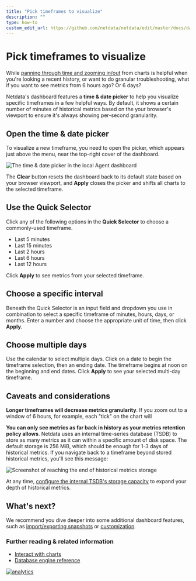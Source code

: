 ```yaml
---
title: "Pick timeframes to visualize"
description: ""
type: how-to
custom_edit_url: https://github.com/netdata/netdata/edit/master/docs/dashboards/pick-timeframes.mdx
---
```


# Pick timeframes to visualize

While [panning through time and zooming in/out](/docs/dashboards/interact-charts.mdx) from charts is helpful when
you're looking a recent history, or want to do granular troubleshooting, what if you want to see metrics from 6 hours
ago? Or 6 days?

Netdata's dashboard features a **time & date picker** to help you visualize specific timeframes in a few helpful ways.
By default, it shows a certain number of minutes of historical metrics based on the your browser's viewport to ensure
it's always showing per-second granularity.

## Open the time & date picker

To visualize a new timeframe, you need to open the picker, which appears just above the menu, near the top-right cover
of the dashboard.

![The time & date picker in the local Agent
dashboard](https://user-images.githubusercontent.com/1153921/101507784-2c585080-3934-11eb-9d6e-eff30b8553e4.png)

The **Clear** button resets the dashboard back to its default state based on your browser viewport, and **Apply** closes
the picker and shifts all charts to the selected timeframe.

## Use the Quick Selector

Click any of the following options in the **Quick Selector** to choose a commonly-used timeframe.

- Last 5 minutes
- Last 15 minutes
- Last 2 hours
- Last 6 hours
- Last 12 hours

Click **Apply** to see metrics from your selected timeframe.

## Choose a specific interval

Beneath the Quick Selector is an input field and dropdown you use in combination to select a specific timeframe of
minutes, hours, days, or months. Enter a number and choose the appropriate unit of time, then click **Apply**.

## Choose multiple days

Use the calendar to select multiple days. Click on a date to begin the timeframe selection, then an ending date. The
timeframe begins at noon on the beginning and end dates. Click **Apply** to see your selected multi-day timeframe.

## Caveats and considerations

**Longer timeframes will decrease metrics granularity**. If you zoom out to a window of 6 hours, for example, each "tick" on the chart will 

**You can only see metrics as far back in history as your metrics retention policy allows**. Netdata uses an internal
time-series database (TSDB) to store as many metrics as it can within a specific amount of disk space. The default
storage is 256 MiB, which should be enough for 1-3 days of historical metrics. If you navigate back to a timeframe
beyond stored historical metrics, you'll see this message:

![Screenshot of reaching the end of historical metrics
storage](https://user-images.githubusercontent.com/1153921/114207597-63a23280-9911-11eb-863d-4d2f75b030b4.png)

At any time, [configure the internal TSDB's storage capacity](/docs/store/change-metrics-storage.md) to expand your
depth of historical metrics.

## What's next?

We recommend you dive deeper into some additional dashboard features, such as [import/exporting
snapshots](/docs/dashboards/import-export-snapshots.mdx) or
[customization](/docs/dashboards/customize-standard-dashboard.mdx).

### Further reading & related information

- [Interact with charts](/docs/dashboards/interact-charts.mdx)
- [Database engine reference](/database/engine/README.md)

[![analytics](https://www.google-analytics.com/collect?v=1&aip=1&t=pageview&_s=1&ds=github&dr=https%3A%2F%2Fgithub.com%2Fnetdata%2Fnetdata&dl=https%3A%2F%2Fmy-netdata.io%2Fgithub%2Fdocs%2Fdashboards%2Fpick-timeframes&_u=MAC~&cid=5792dfd7-8dc4-476b-af31-da2fdb9f93d2&tid=UA-64295674-3)](<>)
